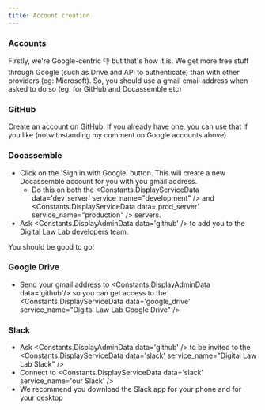 ```yaml
---
title: Account creation
---
```


### Accounts
Firstly, we're Google-centric 👎 but that's how it is.  We get more free stuff through Google (such as Drive and API to authenticate) than with other providers (eg: Microsoft).  So, you should use a gmail email address when asked to do so (eg: for GitHub and Docassemble etc)

### GitHub
Create an account on [GitHub](https://github.com).  If you already have one, you can use that if you like (notwithstanding my comment on Google accounts above)
### Docassemble
* Click on the 'Sign in with Google' button.  This will create a new Docassemble account for you with you gmail address.
  * Do this on both the <Constants.DisplayServiceData data='dev_server' service_name="development" /> and <Constants.DisplayServiceData data='prod_server' service_name="production" /> servers.
* Ask <Constants.DisplayAdminData data='github' /> to add you to the Digital Law Lab developers team.

You should be good to go!

### Google Drive
* Send your gmail address to <Constants.DisplayAdminData data='github'/> so you can get access to the <Constants.DisplayServiceData data='google_drive' service_name="Digital Law Lab Google Drive" />

### Slack
* Ask <Constants.DisplayAdminData data='github' /> to be invited to the <Constants.DisplayServiceData data='slack' service_name="Digital Law Lab Slack" />
* Connect to <Constants.DisplayServiceData data='slack' service_name='our Slack' />
* We recommend you download the Slack app for your phone and for your desktop